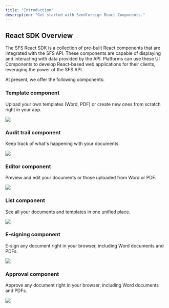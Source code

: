 ```yaml
---
title: "Introduction"
description: "Get started with Sendforsign React Components."
---
```


## React SDK Overview

The SFS React SDK is a collection of pre-built React components that are integrated with the SFS API. 
These components are capable of displaying and interacting with data provided by the API. Platforms can use 
these UI Components to develop React-based web applications for their clients, leveraging the power of the SFS API.

At present, we offer the following components:

### Template component

Upload your own templates (Word, PDF) or create new ones from scratch right in your app.

<Frame caption="Template component">
  <img src="/sdk/img/template.webp" />
</Frame>

### Audit trail component

Keep track of what's happening with your documents.

<Frame caption="Audit trail">
  <img src="/sdk/img/audittrail.webp" />
</Frame>

### Editor component

Preview and edit your documents or those uploaded from Word or PDF.

<Frame caption="Editor">
  <img src="/sdk/img/editor.webp" />
</Frame>

### List component

See all your documents and templates in one unified place.

<Frame caption="List">
  <img src="/sdk/img/list.webp" />
</Frame>

### E-signing component

E-sign any document right in your browser, including Word documents and PDFs.

<Frame caption="E-sign">
  <img src="/sdk/img/esign.webp" />
</Frame>

### Approval component

Approve any document right in your browser, including Word documents and PDFs.

<Frame caption="Approval">
  <img src="/sdk/img/approve.webp" />
</Frame>
